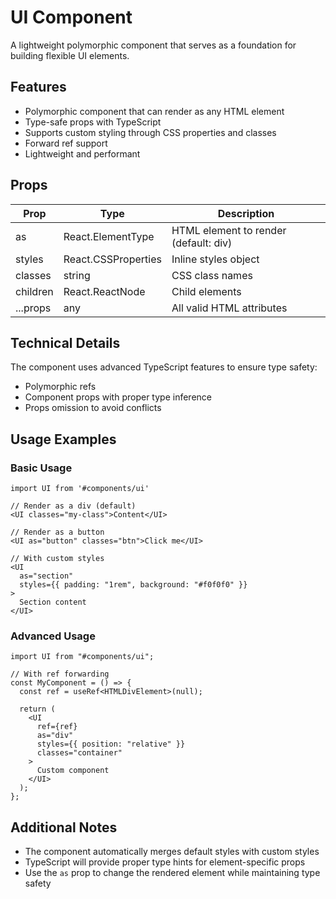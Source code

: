 
<Meta title="ACSS UI" />

# UI Component

A lightweight polymorphic component that serves as a foundation for building
flexible UI elements.

## Features

- Polymorphic component that can render as any HTML element
- Type-safe props with TypeScript
- Supports custom styling through CSS properties and classes
- Forward ref support
- Lightweight and performant

## Props

| Prop     | Type                | Description                           |
| -------- | ------------------- | ------------------------------------- |
| as       | React.ElementType   | HTML element to render (default: div) |
| styles   | React.CSSProperties | Inline styles object                  |
| classes  | string              | CSS class names                       |
| children | React.ReactNode     | Child elements                        |
| ...props | any                 | All valid HTML attributes             |

## Technical Details

The component uses advanced TypeScript features to ensure type safety:

- Polymorphic refs
- Component props with proper type inference
- Props omission to avoid conflicts

## Usage Examples

### Basic Usage

```tsx
import UI from '#components/ui'

// Render as a div (default)
<UI classes="my-class">Content</UI>

// Render as a button
<UI as="button" classes="btn">Click me</UI>

// With custom styles
<UI
  as="section"
  styles={{ padding: "1rem", background: "#f0f0f0" }}
>
  Section content
</UI>
```

### Advanced Usage

```tsx
import UI from "#components/ui";

// With ref forwarding
const MyComponent = () => {
  const ref = useRef<HTMLDivElement>(null);

  return (
    <UI
      ref={ref}
      as="div"
      styles={{ position: "relative" }}
      classes="container"
    >
      Custom component
    </UI>
  );
};
```

## Additional Notes

- The component automatically merges default styles with custom styles
- TypeScript will provide proper type hints for element-specific props
- Use the `as` prop to change the rendered element while maintaining type safety
